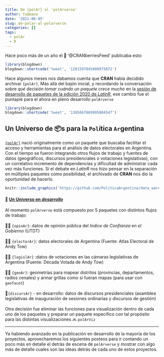 ```yaml
---
title: De {polAr} al 'polArverse'
author: TuQmano
date: '2021-06-05'
slug: de-polar-al-polarverse
categories: []
tags:
  - polAr
  - R
---
```


Hace poco más de un año el 🤖 '@CRANberriesFeed' publicaba esto:

```r
library(blogdown)
blogdown::shortcode('tweet', '1261597845808975872')
```

Hace algunos meses nos dabamos cuenta que **CRAN** había decidido archivar `{polAr}`. Más allá del bajón inicial, y recordando la conversación sobre *qué decisión tomar cuándo un paquete crece mucho* en la [sesión de desarrollo de paquetes de la edición 2020 de *LatinR*,](https://youtu.be/UYvSv8StDa8?t=10872) ese cambio fue el puntapié para el ahora en pleno desarrollo `polArverse`

```r
library(blogdown)
blogdown::shortcode('tweet', '1365667669995884547')
```

## Un Universo de 📦s para la `Pol`ítica `Ar`gentina

[`{polAr}`](https://electorarg.github.io/polAr/) nació originalmente como un paquete que buscaba facilitar el acceso y herramientas para el análisis de datos electorales en Argentina. Con el tiempo se fueron integrando otros flujos de trabajo y fuentes de datos (geográficos, discursos presidenciales o votaciones legislativas), con un correlativo incremento de dependencias y dificultad de administrar cada vez más funciones. Si el debate en *LatinR* nos hizo pensar en la separación en múltiples paquetes como posibilidad, el archivado de **CRAN** nos dio la oportunidad de hacerlo.

```r

knitr::include_graphics('https://github.com/PoliticaArgentina/data_warehouse/raw/master/hex/collage.png')
```

#### 🔗 [Un Universo en *desarrollo*](https://github.com/PoliticaArgentina)

Al momento `polArverse` está compuesto por 5 paquetes con distintos flujos de trabajo:\
\
👌🏽 `{opinAr}`: datos de opinión pública del *Indice de Confianza en el Gobierno* (UTDT)\
\
👌🏽 `{electorAr}`: datos electorales de Argentina (Fuente: Atlas Electoral de Andy Tow)\
\
👌🏽 `{legislAr}` :datos de votaciones en las cámaras legislativas de Argentina (Fuente: Década Votada de Andy Tow)\
\
👌🏽 `{geoAr}`: geometrías para mapear distritos (provincias, departamentos, radios cenales) y armar grillas como si fueran mapas (para usar con `geofacet`)\
\
🚧`{discursAr}` - en desarrollo: datos de discursos presidenciales (asamblea legislativas de inauguración de sesiones ordinarias y discursos de gestión)\
\
Otra decisión fue eliminar las funciones para visualización dentro de cada uno de los paquetes y preparar un paquete especifico con tal propósito para las distintas visualizaciones 🔜 `polArViz`

------------------------------------------------------------------------

Ya habiendo avanzado en la publicación en desarrollo de la mayoría de los proyectos, aprovecharemos los siguientes posteos para ir contando un poco más en detalle el detrás de escena de `polArverse` y mostrar con algo más de detalle cuales son las ideas detrás de cada uno de estos proyectos.
